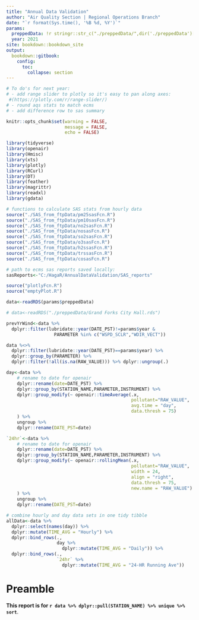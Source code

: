 ```yaml
---
title: "Annual Data Validation"
author: "Air Quality Section | Regional Operations Branch"
date: "`r format(Sys.time(), '%B %d, %Y')`"
params:
  preppedData: !r stringr::str_c("./preppedData/",dir('./preppedData')[104],collapse="")
  year: 2021
site: bookdown::bookdown_site
output: 
  bookdown::gitbook:
    config:
      toc:
        collapse: section
---
```


```r
# To do's for next year:
# - add range slider to plotly so it's easy to pan along axes:
 #(https://plotly.com/r/range-slider/)
# - round aqs stats to match ecms
# - add difference row to sas summary

knitr::opts_chunk$set(warning = FALSE,
                      message = FALSE,
                      echo = FALSE)

library(tidyverse)
library(openair)
library(Hmisc)
library(xts)
library(plotly)
library(RCurl)
library(DT)
library(feather)
library(magrittr)
library(readxl)
library(gdata)

# functions to calculate SAS stats from hourly data
source("./SAS_from_ftpData/pm25sasFcn.R")
source("./SAS_from_ftpData/pm10sasFcn.R")
source("./SAS_from_ftpData/no2sasFcn.R")
source("./SAS_from_ftpData/nosasFcn.R")
source("./SAS_from_ftpData/so2sasFcn.R")
source("./SAS_from_ftpData/o3sasFcn.R")
source("./SAS_from_ftpData/h2ssasFcn.R")
source("./SAS_from_ftpData/trssasFcn.R")
source("./SAS_from_ftpData/cosasFcn.R")

# path to ecms sas reports saved locally:
sasReports<-"C:/HagaR/AnnualDataValidation/SAS_reports"

source("plotlyFcn.R")
source("emptyPlot.R")

```

```r
data<-readRDS(params$preppedData)

# data<-readRDS("./preppedData/Grand Forks City Hall.rds")

prevYrWind<-data %>%
  dplyr::filter(lubridate::year(DATE_PST)!=params$year &
                  PARAMETER %in% c("WSPD_SCLR","WDIR_VECT"))

data %<>%
  dplyr::filter(lubridate::year(DATE_PST)==params$year) %>%
  dplyr::group_by(PARAMETER) %>%
  dplyr::filter(!all(is.na(RAW_VALUE))) %>% dplyr::ungroup(.)
```


```r
day<-data %>%
    # rename to date for openair
    dplyr::rename(date=DATE_PST) %>%
    dplyr::group_by(STATION_NAME,PARAMETER,INSTRUMENT) %>%
    dplyr::group_modify(~ openair::timeAverage(.x,
                                               pollutant="RAW_VALUE",
                                               avg.time = "day",
                                               data.thresh = 75)
    ) %>%
    ungroup %>%
    dplyr::rename(DATE_PST=date)

`24hr`<-data %>%
    # rename to date for openair
    dplyr::rename(date=DATE_PST) %>%
    dplyr::group_by(STATION_NAME,PARAMETER,INSTRUMENT) %>%
    dplyr::group_modify(~ openair::rollingMean(.x,
                                               pollutant="RAW_VALUE",
                                               width = 24,
                                               align = "right",
                                               data.thresh = 75,
                                               new.name = "RAW_VALUE")
    ) %>%
    ungroup %>%
    dplyr::rename(DATE_PST=date)

```


```r

# combine hourly and day data sets in one tidy tibble
allData<-data %>%
  dplyr::select(names(day)) %>%
  dplyr::mutate(TIME_AVG = "Hourly") %>%
  dplyr::bind_rows(.,
                   day %>%
                     dplyr::mutate(TIME_AVG = "Daily")) %>%
  dplyr::bind_rows(.,
                   `24hr` %>%
                     dplyr::mutate(TIME_AVG = "24-HR Running Ave"))


```


# Preamble {-}

**This report is for `r data %>% dplyr::pull(STATION_NAME) %>% unique %>% sort`**. 